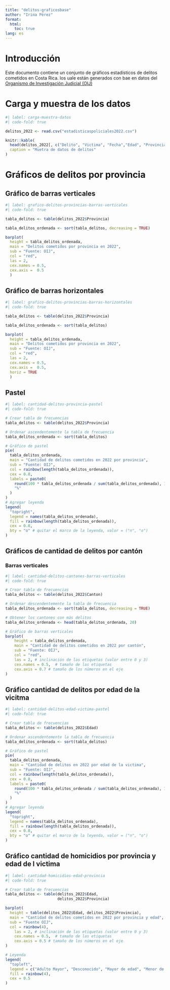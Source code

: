 ---
title: "delitos-graficosbase"
author: "Irina Pérez"
format:
  html:  
    toc: true
lang: es
---

# Introducción 
Este documento contiene un conjunto de gráficos estadísticos de delitos cometidos en Costa Rica. los uale están generados con bae en datos del [Organismo de Investigación Judicial (OIJ)](https://sitiooij.poder-judicial.go.cr/index.php/ayuda/servicios-policiales/servicios-a-organizaciones/indice-de-transparencia-del-sector-publico-costarricense/datos-abiertos)

# Carga y muestra de los datos
```{r}
#| label: carga-muestra-datos
#| code-fold: true

delitos_2022 <- read.csv("estadisticaspoliciales2022.csv")

knitr::kable(
  head(delitos_2022[, c("Delito", "Victima", "Fecha","Edad", "Provincia")]), 
  caption = "Muetra de datos de delitos"
)
```

# Gráficos de delitos por provincia

## Gráfico de barras verticales
```{r}
#| label: grafico-delitos-provincias-barras-verticales
#| code-fold: true

tabla_delitos <- table(delitos_2022$Provincia)

tabla_delitos_ordenada <- sort(tabla_delitos, decreasing = TRUE)

barplot(
  height = tabla_delitos_ordenada, 
  main = "Delitos cometidos por provincia en 2022",
  sub = "Fuente: OIJ",
  col = "red",
  las = 2,
  cex.names = 0.5,
  cex.axis =  0.5
  )

```

## Gráfico de barras horizontales
```{r}
#| label: grafico-delitos-provincias-barras-horizontales
#| code-fold: true

tabla_delitos <- table(delitos_2022$Provincia)

tabla_delitos_ordenada <- sort(tabla_delitos)

barplot(
  height = tabla_delitos_ordenada, 
  main = "Delitos cometidos por provincia en 2022",
  sub = "Fuente: OIJ",
  col = "red",
  las = 2,
  cex.names = 0.5,
  cex.axis =  0.5,
  horiz = TRUE
  )

```

## Pastel
```{r}
#| label: cantidad-delitos-provincia-pastel
#| code-fold: true

# Crear tabla de frecuencias
tabla_delitos <- table(delitos_2022$Provincia)

# Ordenar ascendentemente la tabla de frecuencia
tabla_delitos_ordenada <- sort(tabla_delitos)

# Gráfico de pastel
pie(
  tabla_delitos_ordenada,
  main = "Cantidad de delitos cometidos en 2022 por provincia",
  sub = "Fuente: OIJ",
  col = rainbow(length(tabla_delitos_ordenada)),
  cex = 0.8,
  labels = paste0(
  	round(100 * tabla_delitos_ordenada / sum(tabla_delitos_ordenada), 1), 
  	"%"
  )
)
# Agregar leyenda
legend(
  "topright",
  legend = names(tabla_delitos_ordenada),
  fill = rainbow(length(tabla_delitos_ordenada)),
  cex = 0.8,
  bty = "o" # quitar el marco de la leyenda, valor = ("n", "o")
)
```

## Gráficos de cantidad de delitos por cantón

### Barras verticales
```{r}
#| label: cantidad-delitos-cantones-barras-verticales
#| code-fold: true

# Crear tabla de frecuencias
tabla_delitos <- table(delitos_2022$Canton)

# Ordenar descendentemente la tabla de frecuencia
tabla_delitos_ordenada <- sort(tabla_delitos, decreasing = TRUE)

# Obtener los cantones con más delitos
tabla_delitos_ordenada <- head(tabla_delitos_ordenada, 20)

# Gráfico de barras verticales
barplot(
	height = tabla_delitos_ordenada,
	main = "Cantidad de delitos cometidos en 2022 por cantón", 
	sub = "Fuente: OIJ",
	col = "red",
	las = 2, # inclinación de las etiquetas (valor entre 0 y 3)
	cex.names = 0.5,  # tamaño de las etiquetas
	cex.axis = 0.7 # tamaño de los números en el eje 
)
```

## Gráfico cantidad de delitos por edad de la vicitma 

```{r}
#| label: cantidad-delitos-edad-victima-pastel
#| code-fold: true

# Crear tabla de frecuencias
tabla_delitos <- table(delitos_2022$Edad)

# Ordenar ascendentemente la tabla de frecuencia
tabla_delitos_ordenada <- sort(tabla_delitos)

# Gráfico de pastel
pie(
  tabla_delitos_ordenada,
  main = "Cantidad de delitos en 2022 por edad de la victima",
  sub = "Fuente: OIJ",
  col = rainbow(length(tabla_delitos_ordenada)),
  cex = 0.8,
  labels = paste0(
  	round(100 * tabla_delitos_ordenada / sum(tabla_delitos_ordenada), 1), 
  	"%"
  )
)
# Agregar leyenda
legend(
  "topright",
  legend = names(tabla_delitos_ordenada),
  fill = rainbow(length(tabla_delitos_ordenada)),
  cex = 0.8,
  bty = "o" # quitar el marco de la leyenda, valor = ("n", "o")
)
```

## Gráfico cantidad de homicidios por provincia y edad de l victima
```{r}
#| label: cantidad-homicidios-edad-provincia
#| code-fold: true

# Crear tabla de frecuencias
tabla_delitos <- table(delitos_2022$Edad,
                       delitos_2022$Provincia)

barplot(
  height = table(delitos_2022$Edad, delitos_2022$Provincia),
  main = "Cantidad de delitos cometidos en 2022 por provincia y edad",
  sub = "Fuente OIJ",
  col = rainbow(4),
	las = 2, # inclinación de las etiquetas (valor entre 0 y 3)
	cex.names = 0.5,  # tamaño de las etiquetas
	cex.axis = 0.5 # tamaño de los números en el eje 
)

# Leyenda
legend(
  "topleft",
  legend = c("Adulto Mayor", "Desconocido", "Mayor de edad", "Menor de edad"),
  fill = rainbow(4),
  cex = 0.5
)
```





